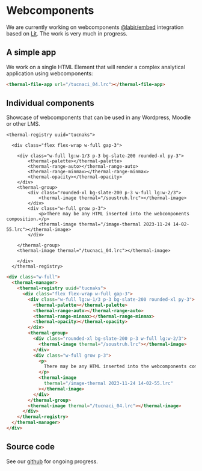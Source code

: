 # Webcomponents

We are currently working on webcomponents [@labir/embed](/webcomponents) integration based on [Lit](https://lit.dev/). The work is very much in progress.


## A simple app

We work on a single HTML Element that will render a complex analytical application using webcomponents:

```html
<thermal-file-app url="/tucnaci_04.lrc"></thermal-file-app>
```

<thermal-manager>
  <thermal-registry uuid="tucnaks">
    <thermal-group>
      <thermal-file-app url="/tucnaci_04.lrc"></thermal-file-app>
    </thermal-group>
  </thermal-registry>
</thermal-manager>

<thermal-file-app url="/sequence.lrc"></thermal-file-app>

## Individual components

Showcase of webcomponents that can be used in any Wordpress, Moodle or other LMS.

<div class="w-full pt-3">
<thermal-manager>

    <thermal-registry uuid="tucnaks">

      <div class="flex flex-wrap w-full gap-3">

        <div class="w-full lg:w-1/3 p-3 bg-slate-200 rounded-xl py-3">
            <thermal-palette></thermal-palette>
            <thermal-range-auto></thermal-range-auto>
            <thermal-range-minmax></thermal-range-minmax>
            <thermal-opacity></thermal-opacity>
        </div>
        <thermal-group>
            <div class="rounded-xl bg-slate-200 p-3 w-full lg:w-2/3">
                <thermal-image thermal="/soustruh.lrc"></thermal-image>
            </div>
            <div class="w-full grow p-3">
                <p>There may be any HTML inserted into the webcomponents composition.</p>
                <thermal-image thermal="/image-thermal 2023-11-24 14-02-55.lrc"></thermal-image>
            </div>
            
        </thermal-group>
        <thermal-image thermal="/tucnaci_04.lrc"></thermal-image>

        </div>
      </thermal-registry>

    
</thermal-manager>

</div>

```html
<div class="w-full">
  <thermal-manager>
    <thermal-registry uuid="tucnaks">
      <div class="flex flex-wrap w-full gap-3">
        <div class="w-full lg:w-1/3 p-3 bg-slate-200 rounded-xl py-3">
          <thermal-palette></thermal-palette>
          <thermal-range-auto></thermal-range-auto>
          <thermal-range-minmax></thermal-range-minmax>
          <thermal-opacity></thermal-opacity>
        </div>
        <thermal-group>
          <div class="rounded-xl bg-slate-200 p-3 w-full lg:w-2/3">
            <thermal-image thermal="/soustruh.lrc"></thermal-image>
          </div>
          <div class="w-full grow p-3">
            <p>
              There may be any HTML inserted into the webcomponents composition.
            </p>
            <thermal-image
              thermal="/image-thermal 2023-11-24 14-02-55.lrc"
            ></thermal-image>
          </div>
        </thermal-group>
        <thermal-image thermal="/tucnaci_04.lrc"></thermal-image>
      </div>
    </thermal-registry>
  </thermal-manager>
</div>
```

## Source code

See our [github](https://github.com/moichim/labir/tree/master/packages/embed) for ongoing progress.

